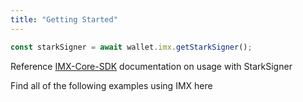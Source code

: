```yaml
---
title: "Getting Started"
---
```


```typescript ts
const starkSigner = await wallet.imx.getStarkSigner();
```

Reference [IMX-Core-SDK](https://github.com/immutable/imx-core-sdk/tree/main/examples) documentation on usage with StarkSigner

<Card title="IMX Repo" icon="github" iconType="duotone" href="https://github.com/stardust-gg/ts-custodial-sdk/tree/main/examples/imx">
  Find all of the following examples using IMX here
</Card>
